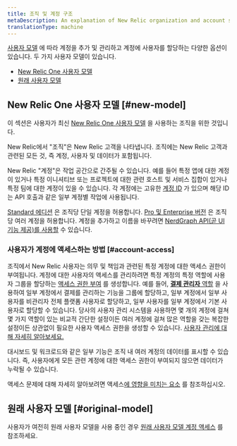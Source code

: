 ```yaml
---
title: 조직 및 계정 구조
metaDescription: An explanation of New Relic organization and account structure.
translationType: machine
---
```


[사용자 모델](/docs/accounts/original-accounts-billing/original-users-roles/overview-user-models) 에 따라 계정을 추가 및 관리하고 계정에 사용자를 할당하는 다양한 옵션이 있습니다. 두 가지 사용자 모델이 있습니다.

* [New Relic One 사용자 모델](#new-model)
* [원래 사용자 모델](/docs/accounts/original-accounts-billing/original-users-roles/original-account-structure)

## New Relic One 사용자 모델 [#new-model]

이 섹션은 사용자가 최신 [New Relic One 사용자 모델](/docs/accounts/original-accounts-billing/original-product-based-pricing/overview-user-models) 을 사용하는 조직을 위한 것입니다.

New Relic에서 "조직"은 New Relic 고객을 나타냅니다. 조직에는 New Relic 고객과 관련된 모든 것, 즉 계정, 사용자 및 데이터가 포함됩니다.

New Relic "계정"은 작업 공간으로 간주될 수 있습니다. 예를 들어 특정 앱에 대한 계정이 있거나 특정 이니셔티브 또는 프로젝트에 대한 관련 호스트 및 서비스 집합이 있거나 특정 팀에 대한 계정이 있을 수 있습니다. 각 계정에는 고유한 [계정 ID](/docs/accounts/accounts-billing/account-setup/account-id) 가 있으며 해당 ID는 API 호출과 같은 일부 계정별 작업에 사용됩니다.

[Standard 에디션](https://newrelic.com/pricing) 은 조직당 단일 계정을 허용합니다. [Pro 및 Enterprise 버전](https://newrelic.com/pricing) 은 조직당 여러 계정을 허용합니다. 계정을 추가하고 이름을 바꾸려면 [NerdGraph API(곧 UI 기능 제공)를 사용할](/docs/apis/nerdgraph/examples/manage-accounts-nerdgraph) 수 있습니다.

### 사용자가 계정에 액세스하는 방법 [#account-access]

조직에서 New Relic 사용자는 의무 및 책임과 관련된 특정 계정에 대한 액세스 권한이 부여됩니다. 계정에 대한 사용자의 액세스를 관리하려면 특정 계정의 특정 역할에 사용자 그룹을 할당하는 [액세스 권한 부여](/docs/accounts/accounts-billing/new-relic-one-user-management/user-management-concepts#understand-concepts) 를 생성합니다. 예를 들어, [**결제 관리자** 역할](/docs/accounts/accounts-billing/new-relic-one-user-management/user-management-concepts#standard-roles) 을 사용하여 일부 계정에서 결제를 관리하는 기능을 그룹에 할당하고, 일부 계정에서 일부 사용자를 비관리자 전체 플랫폼 사용자로 할당하고, 일부 사용자를 일부 계정에서 기본 사용자로 할당할 수 있습니다. 당사의 사용자 관리 시스템을 사용하면 몇 개의 계정에 걸쳐 몇 가지 역할이 있는 비교적 간단한 설정이든 여러 계정에 걸쳐 많은 역할을 갖는 복잡한 설정이든 상관없이 필요한 사용자 액세스 권한을 생성할 수 있습니다. [사용자 관리에 대해 자세히 알아보세요.](/docs/accounts/accounts-billing/new-relic-one-user-management/)

대시보드 및 워크로드와 같은 일부 기능은 조직 내 여러 계정의 데이터를 표시할 수 있습니다. 즉, 사용자에게 모든 관련 계정에 대한 액세스 권한이 부여되지 않으면 데이터가 누락될 수 있습니다.

액세스 문제에 대해 자세히 알아보려면 액세스[에 영향을 미치는 요소](/docs/accounts/accounts-billing/account-structure/factors-affecting-access-features-data/) 를 참조하십시오.

## 원래 사용자 모델 [#original-model]

사용자가 여전히 원래 사용자 모델을 사용 중인 경우 [원래 사용자 모델 계정 액세스](/docs/accounts/original-accounts-billing/original-users-roles/original-account-structure) 를 참조하세요.